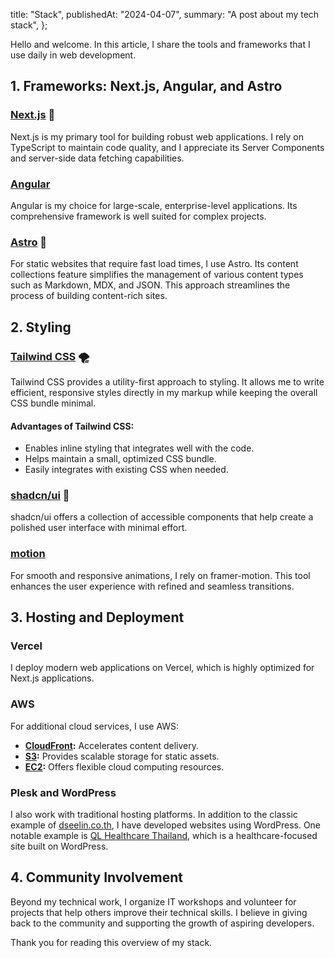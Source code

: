   title: "Stack",
  publishedAt: "2024-04-07",
  summary: "A post about my tech stack",
};

Hello and welcome. In this article, I share the tools and frameworks that I use daily in web development.

## 1. Frameworks: Next.js, Angular, and Astro

### [Next.js](https://nextjs.org/) 🗽
Next.js is my primary tool for building robust web applications. I rely on TypeScript to maintain code quality, and I appreciate its Server Components and server-side data fetching capabilities.

### [Angular](https://angular.dev/)
Angular is my choice for large-scale, enterprise-level applications. Its comprehensive framework is well suited for complex projects.

### [Astro](https://astro.build/) 💫
For static websites that require fast load times, I use Astro. Its content collections feature simplifies the management of various content types such as Markdown, MDX, and JSON. This approach streamlines the process of building content-rich sites.

## 2. Styling

### [Tailwind CSS](https://tailwindcss.com/) 🌪️
Tailwind CSS provides a utility-first approach to styling. It allows me to write efficient, responsive styles directly in my markup while keeping the overall CSS bundle minimal.

#### Advantages of Tailwind CSS:
- Enables inline styling that integrates well with the code.
- Helps maintain a small, optimized CSS bundle.
- Easily integrates with existing CSS when needed.

### [shadcn/ui](https://ui.shadcn.com/) 🗿
shadcn/ui offers a collection of accessible components that help create a polished user interface with minimal effort.

### [motion](https://motion.dev/)
For smooth and responsive animations, I rely on framer-motion. This tool enhances the user experience with refined and seamless transitions.

## 3. Hosting and Deployment

### Vercel
I deploy modern web applications on Vercel, which is highly optimized for Next.js applications.

### AWS
For additional cloud services, I use AWS:
- **[CloudFront](https://aws.amazon.com/cloudfront/):** Accelerates content delivery.
- **[S3](https://aws.amazon.com/s3/):** Provides scalable storage for static assets.
- **[EC2](https://aws.amazon.com/ec2/):** Offers flexible cloud computing resources.

### Plesk and WordPress
I also work with traditional hosting platforms. In addition to the classic example of [dseelin.co.th](https://dseelin.co.th), I have developed websites using WordPress. One notable example is [QL Healthcare Thailand](https://qlhealthcarethailand.com/), which is a healthcare-focused site built on WordPress.

## 4. Community Involvement

Beyond my technical work, I organize IT workshops and volunteer for projects that help others improve their technical skills. I believe in giving back to the community and supporting the growth of aspiring developers.

Thank you for reading this overview of my stack.